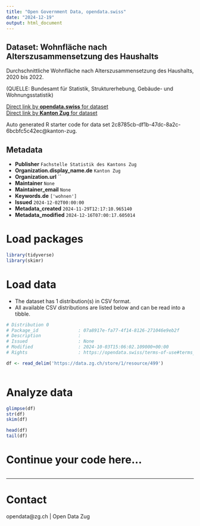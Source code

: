 ```yaml
---
title: "Open Government Data, opendata.swiss"
date: "2024-12-19"
output: html_document
---
```


## Dataset: Wohnfläche nach Alterszusammensetzung des Haushalts

Durchschnittliche Wohnfläche nach Alterszusammensetzung des Haushalts, 2020 bis 2022.						

(QUELLE: Bundesamt für Statistik, Strukturerhebung, Gebäude- und Wohnungsstatistik)

[Direct link by **opendata.swiss** for dataset](https://opendata.swiss/de/dataset/wohnflache-nach-alterszusammensetzung-des-haushalts)<br>
[Direct link by **Kanton Zug** for dataset](https://www.zg.ch/behoerden/gesundheitsdirektion/statistikfachstelle/themen/09bau-und-wohnungswesen/wohnungen-2)

Auto generated R starter code for data set 2c8785cb-df1b-47dc-8a2c-6bcbfc5c42ec@kanton-zug.

## Metadata

- **Publisher** `Fachstelle Statistik des Kantons Zug`
- **Organization.display_name.de** `Kanton Zug`
- **Organization.url** ``
- **Maintainer** `None`
- **Maintainer_email** `None`
- **Keywords.de** `['wohnen']`
- **Issued** `2024-12-02T00:00:00`
- **Metadata_created** `2024-11-29T12:17:10.965140`
- **Metadata_modified** `2024-12-16T07:00:17.605014`


# Load packages

```r

library(tidyverse)
library(skimr)

```

# Load data

-   The dataset has 1 distribution(s) in CSV format.
-   All available CSV distributions are listed below and can be read into a tibble.

```r

# Distribution 0
# Package_id               : 07a8917e-fa77-4f14-8126-271046e9eb2f
# Description              : 
# Issued                   : None
# Modified                 : 2024-10-03T15:06:02.109000+00:00
# Rights                   : https://opendata.swiss/terms-of-use#terms_open

df <- read_delim('https://data.zg.ch/store/1/resource/499')



```

# Analyze data

```r

glimpse(df)
str(df)
skim(df)

head(df)
tail(df)

```

# Continue your code here...

```r

```

------------------------------------------------------------------------

# Contact

opendata@zg.ch | Open Data Zug
